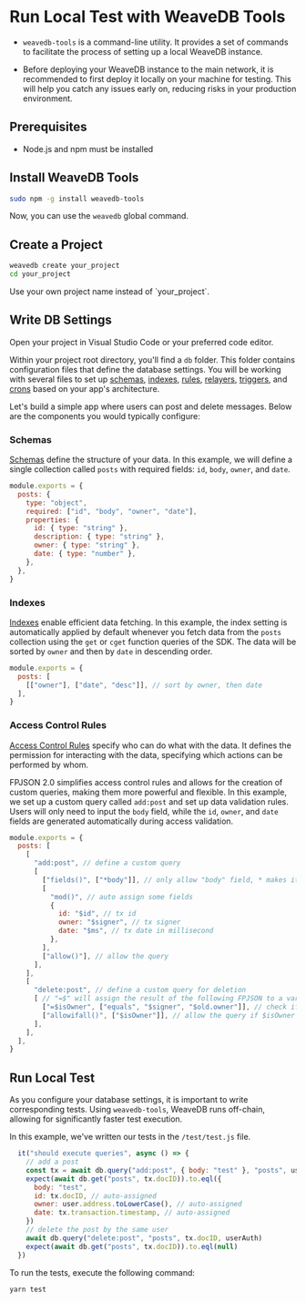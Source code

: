 
# Run Local Test with WeaveDB Tools

- `weavedb-tools` is a command-line utility. It provides a set of commands to facilitate the process of setting up a local WeaveDB instance.

- Before deploying your WeaveDB instance to the main network, it is recommended to first deploy it locally on your machine for testing. This will help you catch any issues early on, reducing risks in your production environment.

## Prerequisites

- Node.js and npm must be installed

## Install WeaveDB Tools

```bash copy
sudo npm -g install weavedb-tools
```

Now, you can use the `weavedb` global command.

## Create a Project

```bash copy
weavedb create your_project
cd your_project
```

<Callout type="info" emoji="💡">
Use your own project name instead of `your_project`.
</Callout>

## Write DB Settings

Open your project in Visual Studio Code or your preferred code editor.

Within your project root directory, you'll find a `db` folder. This folder contains configuration files that define the database settings. You will be working with several files to set up [schemas](/sdk/schemas), [indexes](/sdk/indexes), [rules](/sdk/rules), [relayers](/sdk/relayers), [triggers](/sdk/triggers), and [crons](/sdk/crons) based on your app's architecture.

Let's build a simple app where users can post and delete messages. Below are the components you would typically configure:

### Schemas

[Schemas](/sdk/schemas) define the structure of your data. In this example, we will define a single collection called `posts` with required fields: `id`, `body`, `owner`, and `date`.

```js copy filename="/db/schemas.js"
module.exports = {
  posts: {
    type: "object",
    required: ["id", "body", "owner", "date"],
    properties: {
      id: { type: "string" },
      description: { type: "string" },
      owner: { type: "string" },
      date: { type: "number" },
    },
  },
}
```

### Indexes

[Indexes](/sdk/indexes) enable efficient data fetching. In this example, the index setting is automatically applied by default whenever you fetch data from the `posts` collection using the `get` or `cget` function queries of the SDK. The data will be sorted by `owner` and then by `date` in descending order.

```js copy filename="/db/indexes.js"
module.exports = {
  posts: [
    [["owner"], ["date", "desc"]], // sort by owner, then date
  ],
}
```

### Access Control Rules

[Access Control Rules](/sdk/rules) specify who can do what with the data. It defines the permission for interacting with the data, specifying which actions can be performed by whom.

FPJSON 2.0 simplifies access control rules and allows for the creation of custom queries, making them more powerful and flexible. In this example, we set up a custom query called `add:post` and set up data validation rules. Users will only need to input the `body` field, while the `id`, `owner`, and `date` fields are generated automatically during access validation.

```js copy filename="/db/rules.js"
module.exports = {
  posts: [
    [
      "add:post", // define a custom query
      [
        ["fields()", ["*body"]], // only allow "body" field, * makes it mandatory
        [
          "mod()", // auto assign some fields
          {
            id: "$id", // tx id
            owner: "$signer", // tx signer
            date: "$ms", // tx date in millisecond
          },
        ],
        ["allow()"], // allow the query
      ],
    ],
    [
      "delete:post", // define a custom query for deletion
      [ // "=$" will assign the result of the following FPJSON to a variable
        ["=$isOwner", ["equals", "$signer", "$old.owner"]], // check if signer is data owner
        ["allowifall()", ["$isOwner"]], // allow the query if $isOwner is true
      ],
    ],
  ],
}
```

## Run Local Test

As you configure your database settings, it is important to write corresponding tests. Using `weavedb-tools`, WeaveDB runs off-chain, allowing for significantly faster test execution.

In this example, we've written our tests in the `/test/test.js` file.

```js copy filename="/test/test.js"
  it("should execute queries", async () => {
    // add a post
    const tx = await db.query("add:post", { body: "test" }, "posts", userAuth)
    expect(await db.get("posts", tx.docID)).to.eql({
      body: "test",
      id: tx.docID, // auto-assigned
      owner: user.address.toLowerCase(), // auto-assigned
      date: tx.transaction.timestamp, // auto-assigned
    })
    // delete the post by the same user
    await db.query("delete:post", "posts", tx.docID, userAuth)
    expect(await db.get("posts", tx.docID)).to.eql(null)
  })
```

To run the tests, execute the following command:

```bash copy
yarn test
```